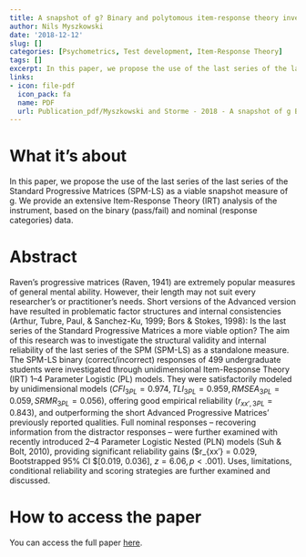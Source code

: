 ```yaml
---
title: A snapshot of g? Binary and polytomous item-response theory investigations of the last series of the Standard Progressive Matrices (SPM-LS)
author: Nils Myszkowski
date: '2018-12-12'
slug: []
categories: [Psychometrics, Test development, Item-Response Theory]
tags: []
excerpt: In this paper, we propose the use of the last series of the last series of the Standard Progressive Matrices (SPM-LS) as a viable snapshot measure of g. We provide an extensive Item-Response Theory (IRT) analysis of the instrument, based on the binary (pass/fail) and nominal (response categories) data.
links:
- icon: file-pdf
  icon_pack: fa
  name: PDF
  url: Publication_pdf/Myszkowski and Storme - 2018 - A snapshot of g Binary and polytomous item-respon.pdf
---
```


# What it's about

In this paper, we propose the use of the last series of the last series of the Standard Progressive Matrices (SPM-LS) as a viable snapshot measure of g. We provide an extensive Item-Response Theory (IRT) analysis of the instrument, based on the binary (pass/fail) and nominal (response categories) data.

# Abstract

Raven’s progressive matrices (Raven, 1941) are extremely popular measures of general mental ability. However, their length may not suit every researcher’s or practitioner’s needs. Short versions of the Advanced version have resulted in problematic factor structures and internal consistencies (Arthur, Tubre, Paul, & Sanchez-Ku, 1999; Bors & Stokes, 1998): Is the last series of the Standard Progressive Matrices a more viable option? The aim of this research was to investigate the structural validity and internal reliability of the last series of the SPM (SPM-LS) as a standalone measure. The SPM-LS binary (correct/incorrect) responses of 499 undergraduate students were investigated through unidimensional Item-Response Theory (IRT) 1–4 Parameter Logistic (PL) models. They were satisfactorily modeled by unidimensional models ($CFI_{3PL} = 0.974, TLI_{3PL} = 0.959, RMSEA_{3PL} = 0.059, SRMR_{3PL} = 0.056$), offering good empirical reliability ($r_{xx′,3PL} = 0.843$), and outperforming the short Advanced Progressive Matrices’ previously reported qualities. Full nominal responses – recovering information from the distractor responses – were further examined with recently introduced 2–4 Parameter Logistic Nested (PLN) models (Suh & Bolt, 2010), providing significant reliability gains ($\Delta r_{xx′} = 0.029, Bootstrapped 95% CI $[0.019, 0.036], $z = 6.06, p < .001$). Uses, limitations, conditional reliability and scoring strategies are further examined and discussed.


# How to access the paper

You can access the full paper [here](http://dx.doi.org/10.1016/j.intell.2018.03.010).

